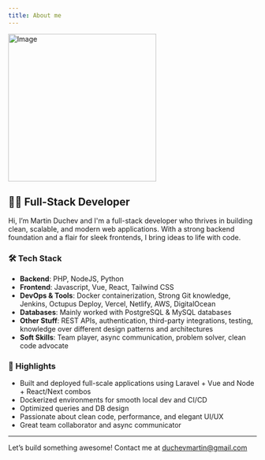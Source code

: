 ```yaml
---
title: About me
---
```


<div className="flex flex-col items-center justify-center text-center">
    <Image
        src="/profile-rbd.jpg"
        width="300"
        height="300"
        alt="Image"
        className="rounded w-80 h-80 object-cover"
    />
</div>

## 👨‍💻 Full-Stack Developer

Hi, I’m Martin Duchev and I'm a full-stack developer who thrives in building clean, scalable, and modern web applications. With a strong backend foundation and a flair for sleek frontends, I bring ideas to life with code.

### 🛠️ Tech Stack

- **Backend**: PHP, NodeJS, Python
- **Frontend**: Javascript, Vue, React, Tailwind CSS
- **DevOps & Tools**: Docker containerization, Strong Git knowledge, Jenkins, Octupus Deploy, Vercel, Netlify, AWS, DigitalOcean
- **Databases**: Mainly worked with PostgreSQL & MySQL databases
- **Other Stuff**: REST APIs, authentication, third-party integrations, testing, knowledge over different design patterns and architectures
- **Soft Skills**: Team player, async communication, problem solver, clean code advocate

### 📌 Highlights

- Built and deployed full-scale applications using Laravel + Vue and Node + React/Next combos
- Dockerized environments for smooth local dev and CI/CD
- Optimized queries and DB design
- Passionate about clean code, performance, and elegant UI/UX
- Great team collaborator and async communicator

---

Let’s build something awesome!
Contact me at <a href="mailto:duchevmartin@gmail.com" className="inline-block bg-blue-600 text-white rounded shadow hover:bg-blue-700 transition-colors p-2 duration-200">duchevmartin@gmail.com</a>
